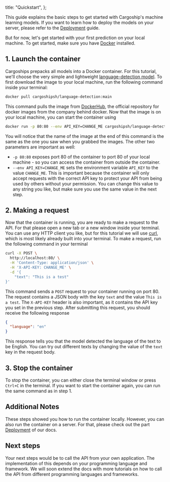 
  title: "Quickstart",
};

This guide explains the basic steps to get started with Cargoship's machine learning models. If you want to learn how to deploy the models on your server, please refer to the [Deployment](/docs/basics/deployment) guide.

But for now, let's get started with your first prediction on your local machine. To get started, make sure you have [Docker](https://www.docker.com/get-started/) installed.

## 1. Launch the container

Cargoships prepacks all models into a Docker container. For this tutorial, we'll choose the very simple and lightweight [language-detection model](http://localhost:3001/collections/language-detection/language-detection). To first download the image to your local machine, run the following command inside your terminal:

```bash
docker pull cargoshipsh/language-detection:main
```

This command pulls the image from [DockerHub](https://hub.docker.com/r/cargoshipsh/language-detection), the official repository for docker images from the company behind docker. Now that the image is on your local machine, you can start the container using

```bash
docker run -p 80:80 --env API_KEY=CHANGE_ME cargoshipsh/language-detection:main
```

You will notice that the name of the image at the end of this command is the same as the one you saw when you grabbed the images. The other two parameters are important as well:

- `-p 80:80` exposes port 80 of the container to port 80 of your local machine - so you can access the container from outside the container.
- `--env API_KEY=CHANGE_ME` sets the environment variable `API_KEY` to the value `CHANGE_ME`. This is important because the container will only accept requests with the correct API key to protect your API from being used by others without your permission. You can change this value to any string you like, but make sure you use the same value in the next step.

## 2. Making a request

Now that the container is running, you are ready to make a request to the API. For that please open a new tab or a new window inside your terminal. You can use any HTTP client you like, but for this tutorial we will use [curl](https://curl.se/), which is most likely already built into your terminal. To make a request, run the following command in your terminal

```bash
curl -X POST \
  http://localhost:80/ \
  -H 'Content-Type: application/json' \
  -H 'X-API-KEY: CHANGE_ME' \
  -d '{
    "text": "This is a test"
}'
```

This command sends a `POST` request to your container running on port 80. The request contains a JSON body with the key `text` and the value `This is a test`. The `X-API-KEY` header is also important, as it contains the API key you set in the previous step. After submitting this request, you should receive the following response

```json
{
  "language": "en"
}
```

This response tells you that the model detected the language of the text to be English. You can try out different texts by changing the value of the `text` key in the request body.

## 3. Stop the container

To stop the container, you can either close the terminal window or press `Ctrl+C` in the terminal. If you want to start the container again, you can run the same command as in step 1.

## Additional Notes

These steps showed you how to run the container locally. However, you can also run the container on a server. For that, please check out the part [Deployment](/docs/basics/deployment) of our docs.

## Next steps

Your next steps would be to call the API from your own application. The implementation of this depends on your programming language and framework. We will soon extend the docs with more tutorials on how to call the API from different programming languages and frameworks.

